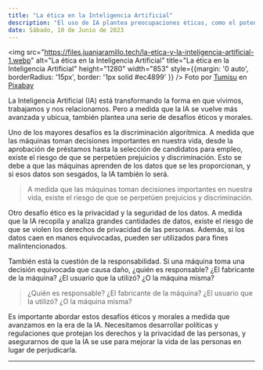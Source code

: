 ```yaml
---
title: "La ética en la Inteligencia Artificial"
description: "El uso de IA plantea preocupaciones éticas, como el potencial uso indebido y la responsabilidad en caso de daño. Se necesitan políticas y regulaciones que protejan los derechos y la privacidad de las personas para garantizar que la IA se utilice para mejorar la vida de las personas y no para dañarlas."
date: Sábado, 10 de Junio de 2023
---
```


<img src="https://files.juanjaramillo.tech/la-etica-y-la-inteligencia-artificial-1.webp" alt="La ética en la Inteligencia Artificial" title="La ética en la Inteligencia Artificial" height="1280" width="853" style={{margin: '0 auto', borderRadius: '15px', border: '1px solid #ec4899' }} />
Foto por [Tumisu](https://pixabay.com/users/tumisu-148124/) en [Pixabay](https://pixabay.com/photos/ethics-right-wrong-ethical-moral-2991600/)

La Inteligencia Artificial (IA) está transformando la forma en que vivimos, trabajamos y nos relacionamos. Pero a medida que la IA se vuelve más avanzada y ubicua, también plantea una serie de desafíos éticos y morales.

Uno de los mayores desafíos es la discriminación algorítmica. A medida que las máquinas toman decisiones importantes en nuestra vida, desde la aprobación de préstamos hasta la selección de candidatos para empleo, existe el riesgo de que se perpetúen prejuicios y discriminación. Esto se debe a que las máquinas aprenden de los datos que se les proporcionan, y si esos datos son sesgados, la IA también lo será.

> A medida que las máquinas toman decisiones importantes en nuestra vida, existe el riesgo de que se perpetúen prejuicios y discriminación.

Otro desafío ético es la privacidad y la seguridad de los datos. A medida que la IA recopila y analiza grandes cantidades de datos, existe el riesgo de que se violen los derechos de privacidad de las personas. Además, si los datos caen en manos equivocadas, pueden ser utilizados para fines malintencionados.

También está la cuestión de la responsabilidad. Si una máquina toma una decisión equivocada que causa daño, ¿quién es responsable? ¿El fabricante de la máquina? ¿El usuario que la utilizó? ¿O la máquina misma?

> ¿Quién es responsable? ¿El fabricante de la máquina? ¿El usuario que la utilizó? ¿O la máquina misma?

Es importante abordar estos desafíos éticos y morales a medida que avanzamos en la era de la IA. Necesitamos desarrollar políticas y regulaciones que protejan los derechos y la privacidad de las personas, y asegurarnos de que la IA se use para mejorar la vida de las personas en lugar de perjudicarla.

---